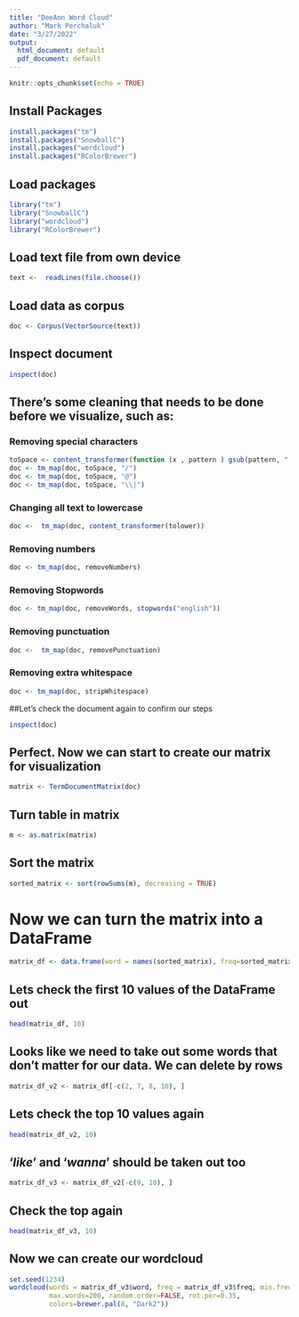---
title: "DeeAnn Word Cloud"
author: "Mark Perchaluk"
date: "3/27/2022"
output:
  html_document: default
  pdf_document: default
---

```{r setup, include=FALSE}
knitr::opts_chunk$set(echo = TRUE)
```

## Install Packages
```{r include=FALSE}
install.packages("tm")
install.packages("SnowballC")
install.packages("wordcloud")
install.packages("RColorBrewer")
```

## Load packages
```{r}
library("tm")
library("SnowballC")
library("wordcloud")
library("RColorBrewer")
```

## Load text file from own device
```{r inlude = FALSE}
text <-  readLines(file.choose())
```

## Load data as corpus
```{r}
doc <- Corpus(VectorSource(text))
```

## Inspect document
```{r}
inspect(doc)
```
## There's some cleaning that needs to be done before we visualize, such as:
### Removing special characters
```{r}
toSpace <- content_transformer(function (x , pattern ) gsub(pattern, " ", x))
doc <- tm_map(doc, toSpace, "/")
doc <- tm_map(doc, toSpace, "@")
doc <- tm_map(doc, toSpace, "\\|")
```
### Changing all text to lowercase
```{r}
doc <-  tm_map(doc, content_transformer(tolower))
```

### Removing numbers
```{r}
doc <- tm_map(doc, removeNumbers)
```

### Removing Stopwords
```{r}
doc <- tm_map(doc, removeWords, stopwords("english"))
```

### Removing punctuation
```{r}
doc <-  tm_map(doc, removePunctuation)
```

### Removing extra whitespace
```{r}
doc <- tm_map(doc, stripWhitespace)
```
##Let's check the document again to confirm our steps
```{r}
inspect(doc)
```

## Perfect. Now we can start to create our matrix for visualization
```{r}
matrix <- TermDocumentMatrix(doc)
```

## Turn table in matrix
```{r}
m <- as.matrix(matrix)
```

## Sort the matrix
```{r}
sorted_matrix <- sort(rowSums(m), decreasing = TRUE)
```

# Now we can turn the matrix into a DataFrame
```{r}
matrix_df <- data.frame(word = names(sorted_matrix), freq=sorted_matrix)
```

## Lets check the first 10 values of the DataFrame out
```{r}
head(matrix_df, 10)
```

## Looks like we need to take out some words that don't matter for our data. We can delete by rows
```{r}
matrix_df_v2 <- matrix_df[-c(2, 7, 8, 10), ]
```

## Lets check the top 10 values again
```{r}
head(matrix_df_v2, 10)
```

## '*like*' and '*wanna*' should be taken out too
```{r}
matrix_df_v3 <- matrix_df_v2[-c(9, 10), ]
```

## Check the top again
```{r}
head(matrix_df_v3, 10)
```

## Now we can create our wordcloud
```{r}
set.seed(1234)
wordcloud(words = matrix_df_v3$word, freq = matrix_df_v3$freq, min.freq = 1,
          max.words=200, random.order=FALSE, rot.per=0.35, 
          colors=brewer.pal(8, "Dark2"))
```
